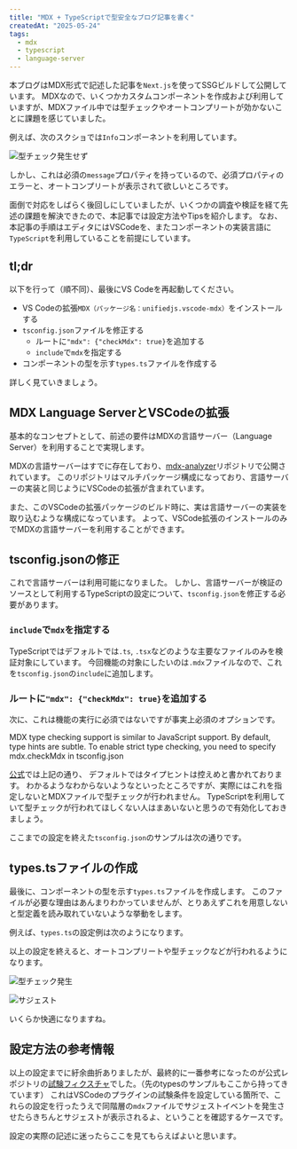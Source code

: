 ```yaml
---
title: "MDX + TypeScriptで型安全なブログ記事を書く"
createdAt: "2025-05-24"
tags:
  - mdx
  - typescript
  - language-server
---
```


本ブログはMDX形式で記述した記事を`Next.js`を使ってSSGビルドして公開しています。
MDXなので、いくつかカスタムコンポーネントを作成および利用していますが、MDXファイル中では型チェックやオートコンプリートが効かないことに課題を感じていました。

例えば、次のスクショでは`Info`コンポーネントを利用しています。

<Img
  src="/assets/images/posts/2025/mdx-type-check/no-error.png"
  alt="型チェック発生せず"
/>

しかし、これは必須の`message`プロパティを持っているので、必須プロパティのエラーと、オートコンプリートが表示されて欲しいところです。

面倒で対応をしばらく後回しにしていましたが、いくつかの調査や検証を経て先述の課題を解決できたので、本記事では設定方法やTipsを紹介します。
なお、本記事の手順はエディタにはVSCodeを、またコンポーネントの実装言語に`TypeScript`を利用していることを前提にしています。

## tl;dr

以下を行って（順不同）、最後にVS Codeを再起動してください。

- VS Codeの拡張`MDX（パッケージ名：unifiedjs.vscode-mdx）`をインストールする
- `tsconfig.json`ファイルを修正する
  - ルートに`"mdx": {"checkMdx": true}`を追加する
  - `include`で`mdx`を指定する
- コンポーネントの型を示す`types.ts`ファイルを作成する

詳しく見ていきましょう。

## MDX Language ServerとVSCodeの拡張

基本的なコンセプトとして、前述の要件はMDXの言語サーバー（Language Server）を利用することで実現します。

MDXの言語サーバーはすでに存在しており、[mdx-analyzer](https://github.com/mdx-js/mdx-analyzer#typescript)リポジトリで公開されています。
このリポジトリはマルチパッケージ構成になっており、言語サーバーの実装と同じようにVSCodeの拡張が含まれています。

また、このVSCodeの拡張パッケージのビルド時に、実は言語サーバーの実装を取り込むような構成になっています。
よって、VSCode拡張のインストールのみでMDXの言語サーバーを利用することができます。

<Note message="MDXのVS Code拡張は言語サーバーの提供以外にもシンタックスハイライトなども提供しています。" />

## tsconfig.jsonの修正

これで言語サーバーは利用可能になりました。
しかし、言語サーバーが検証のソースとして利用するTypeScriptの設定について、`tsconfig.json`を修正する必要があります。

### `include`で`mdx`を指定する

TypeScriptではデフォルトでは`.ts`, `.tsx`などのような主要なファイルのみを検証対象にしています。
今回機能の対象にしたいのは`.mdx`ファイルなので、これを`tsconfig.json`の`include`に追加します。

### ルートに`"mdx": {"checkMdx": true}`を追加する

次に、これは機能の実行に必須ではないですが事実上必須のオプションです。

<BQ>
  MDX type checking support is similar to JavaScript support. By default, type
  hints are subtle. To enable strict type checking, you need to specify
  mdx.checkMdx in tsconfig.json
</BQ>

[公式](https://github.com/mdx-js/mdx-analyzer?tab=readme-ov-file#use)では上記の通り、
デフォルトではタイプヒントは控えめと書かれております。
わかるようなわからないようなといったところですが、実際にはこれを指定しないとMDXファイルで型チェックが行われません。
TypeScriptを利用していて型チェックが行われてほしくない人はまあいないと思うので有効化しておきましょう。

<Note message="この設定の反映はVSCodeを再起動する必要があります。" />

ここまでの設定を終えた`tsconfig.json`のサンプルは次の通りです。

<CB
  lang="json"
  fileName="tsconfig.json"
  filePath="/assets/code/snippets/2025/mdx-type-check.mdx/tsconfig.json.txt"
/>

## types.tsファイルの作成

最後に、コンポーネントの型を示す`types.ts`ファイルを作成します。
このファイルが必要な理由はあんまりわかっていませんが、とりあえずこれを用意しないと型定義を読み取れていないような挙動をします。

例えば、`types.ts`の設定例は次のようになります。

<CB
  lang="typescript"
  fileName="types.ts"
  filePath="/assets/code/snippets/2025/mdx-type-check.mdx/types.ts.txt"
/>

以上の設定を終えると、オートコンプリートや型チェックなどが行われるようになります。

<Img
  src="/assets/images/posts/2025/mdx-type-check/with-error.png"
  alt="型チェック発生"
/>

<Img
  src="/assets/images/posts/2025/mdx-type-check/suggestion.png"
  alt="サジェスト"
/>

いくらか快適になりますね。

## 設定方法の参考情報

以上の設定までに紆余曲折ありましたが、最終的に一番参考になったのが公式レポジトリの[試験フィクスチャ](https://github.com/mdx-js/mdx-analyzer/tree/main/fixtures/provide)でした。（先のtypesのサンプルもここから持ってきています）
これはVSCodeのプラグインの試験条件を設定している箇所で、これらの設定を行ったうえで同階層の`mdx`ファイルでサジェストイベントを発生させたらきちんとサジェストが表示されるよ、ということを確認するケースです。

設定の実際の記述に迷ったらここを見てもらえばよいと思います。
